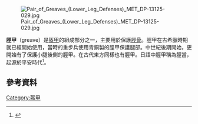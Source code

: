 {{Expand language|time=2016-07-17T01:49:04+00:00}}
[[Image:Pair_of_Greaves_(Lower_Leg_Defenses)_MET_DP-13125-029.jpg|right]]

'''脛甲'''（greave）是[[盔甲|盔甲]]的組成部分之一，主要用於保護[[脛骨|脛骨]]。脛甲在古希臘時期就已經開始使用，當時的重步兵使用青銅製的脛甲保護腿部。中世紀後期開始，更開始有了保護小腿後側的脛甲。在古代東方同樣也有脛甲。日語中脛甲稱為脛當，起源於平安時代<ref>{{cite book|last=Robinson|first=B.|title=Arms And Armour of Old Japan|year=1950|publisher=HMSO|location=London|page=11}}</ref>。
==參考資料==
{{reflist}}
[[Category:盔甲|Category:盔甲]]